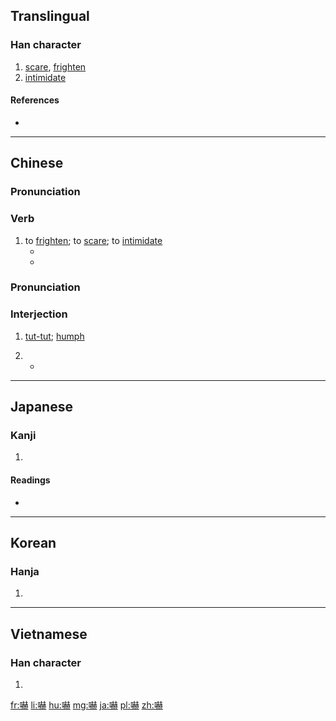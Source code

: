 {{also|吓}}
==Translingual==

===Han character===
{{Han char|rn=30|rad=口|as=14|sn=17|four=64031|canj=RGCC|ids=⿰口赫}}

# [[scare]], [[frighten]]
# [[intimidate]]

====References====
* {{Han ref|kx=0211.370|dkj=04459|dj=0434.290|hdz=10695.100|uh=5687|ud=22151|bh=C07E|bd=49278}}

----
==Chinese==
{{zh-forms|s=吓}}

===Pronunciation===
{{zh-pron
|m=xià
|c=haak3
|cat=v}}

===Verb===
{{zh-verb}}

# to [[frighten]]; to [[scare]]; to [[intimidate]]
#* {{zh-usex|我 被 這 情景 '''嚇''' 到 了。|I was '''frightened''' by the sight.}}
#* {{zh-usex|她 咳嗽 的 聲音 很 大，嚇 了 我 一 跳。|Her huge cough startled me.}}

===Pronunciation===
{{zh-pron
|m=hè
|c=haa1
|cat=intj}}

===Interjection===
{{zh-interj}}

# {{non-gloss definition|used to express disapproval or resentment.}} [[tut-tut]]; [[humph]]
# {{non-gloss definition|used to express astonishment}}
#* {{zh-usex|'''嚇{Hè}'''，這 是 怎麽 搞 的！|'''Damn'''! How has this happened?}}

----

==Japanese==

===Kanji===
{{ja-kanji|grade=c|rs=口14}}

# {{defn|lang=ja|sort=口14}}

====Readings====
* {{ja-readings|goon=[[きゃく]] (kyaku)|kanon=[[かく]] (kaku)|kun=[[おどす]] (odosu)}}

----

==Korean==

===Hanja===
{{ko-hanja|hangeul=[[하]], [[혁]]|rv=ha, hyeok|mr=ha, hyŏk}}

# {{defn|lang=ko|sort=口14}}

----

==Vietnamese==

===Han character===
{{vi-hantu|[[hạ]], [[hách]]|rs=口14}}

# {{defn|lang=vi}}

[[fr:嚇]]
[[li:嚇]]
[[hu:嚇]]
[[mg:嚇]]
[[ja:嚇]]
[[pl:嚇]]
[[zh:嚇]]